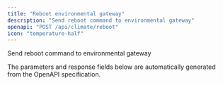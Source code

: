 ```yaml
---
title: "Reboot environmental gateway"
description: "Send reboot command to environmental gateway"
openapi: "POST /api/climate/reboot"
icon: "temperature-half"
---
```


Send reboot command to environmental gateway

<Note>
The parameters and response fields below are automatically generated from the OpenAPI specification.
</Note>
